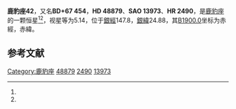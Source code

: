 {{Starbox begin
| name = 鹿豹座42
}}
{{Starbox observe
| epoch = [[J2000.0|J2000.0]]
| constell = [[鹿豹座|鹿豹座]]<ref name=SIMBAD>{{cite web
 | url=http://simbad.u-strasbg.fr/simbad/sim-id?Ident=HR+2490
 | title =Pulsating variable Star
 | publisher=Centre de Données astronomiques de Strasbourg
 | work=SIMBAD
 | accessdate=2012-07-13}}</ref><ref name=DATA>{{cite web
 | url=http://vizier.u-strasbg.fr/viz-bin/VizieR-5?-out.add=.&-source=5050&-corr=PK=HR&-out.max=9999&HR=2490
 | title =VizieR Detailed Page
 | accessdate=2012-07-13}}</ref>
| 星官 = 
| ra = {{RA|6|50|57.1}}<ref name=SIMBAD /><ref name=DATA />
| dec = {{DEC|+67|34|19}}<ref name=SIMBAD /><ref name=DATA />
| appmag_v = 5.14<ref name=SIMBAD /><ref name=DATA />
}}
{{Starbox character
| class = B4IV<ref name=SIMBAD /><ref name=DATA />
| b-v = -0.17<ref name=SIMBAD /><ref name=DATA />
| u-b = -0.63<ref name=SIMBAD /><ref name=DATA />
| r-i = <ref name=SIMBAD /><ref name=DATA />
| variable = 
}}
{{Starbox astrometry
| radial_v = -0.63
| prop_mo_ra = 5
| parallax = 0.01
| p_error = 
}}
{{Starbox catalog
| names =BD+67 454，[[SAO星表|SAO]] 13973，[[HD星表|HD]] 48879，[[HR星表|HR]] 2490}}
{{Starbox reference |Simbad=HR+2490}}
{{Starbox end}}

'''鹿豹座42'''，又名'''BD+67 454'''，'''HD 48879'''、'''SAO 13973'''、'''HR 2490'''，是[[鹿豹座|鹿豹座]]的一颗恒星<ref name=SIMBAD /><ref name=DATA />，视星等为5.14，位于[[銀道座標系|銀經]]147.8，[[銀道座標系|銀緯]]24.88，其[[B1900.0|B1900.0]]坐标为赤經{{RA|6|40|31.5}}，赤緯{{DEC|+67|24.88|56}}。

== 参考文献 ==
{{reflist}}

{{star-stub}}

{{鹿豹座恒星}}
[[Category:鹿豹座|Category:鹿豹座]]
[[Category:HD和HDE天體|48879]]
[[Category:HR天體|2490]]
[[Category:SAO天體|13973]]